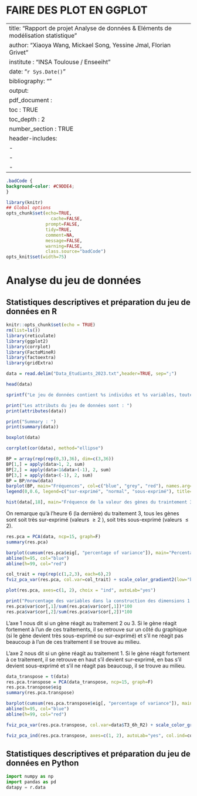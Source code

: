 # FAIRE DES PLOT EN GGPLOT

---
title: "Rapport de projet Analyse de données & Eléments de modélisation statistique"
author: "Xiaoya Wang, Mickael Song, Yessine Jmal, Florian Grivet"
institute : "INSA Toulouse / Enseeiht"
date: "`r Sys.Date()`"
bibliography: ""
output: 
  pdf_document :
    toc : TRUE
    toc_depth : 2
    number_section : TRUE
header-includes:
   - \usepackage{dsfont}
   - \usepackage{color}
   - \newcommand{\1}{\mathds{1}}
---

```css
.badCode {
background-color: #C9DDE4;
}
```

```r
library(knitr)
## Global options
opts_chunk$set(echo=TRUE,
	             cache=FALSE,
               prompt=FALSE,
               tidy=TRUE,
               comment=NA,
               message=FALSE,
               warning=FALSE,
               class.source="badCode")
opts_knit$set(width=75)
```

# Analyse du jeu de données

## Statistiques descriptives et préparation du jeu de données en R

```r
knitr::opts_chunk$set(echo = TRUE)
rm(list=ls())
library(reticulate)
library(ggplot2)
library(corrplot)
library(FactoMineR)
library(factoextra)
library(gridExtra)
```

```r
data = read.delim("Data_Etudiants_2023.txt",header=TRUE, sep=";")
```

```r
head(data)
```

```r
sprintf("Le jeu de données contient %s individus et %s variables, toutes quantitatives", dim(data)[1], dim(data)[2])
```

```r
print("Les attributs du jeu de données sont : ")
print(attributes(data))
```

```r
print("Summary : ")
print(summary(data))
```

```r
boxplot(data)
```

```r
corrplot(cor(data), method="ellipse")
```

```r
BP = array(rep(rep(0,3),36), dim=c(3,36))
BP[1,] = apply(data>1, 2, sum)
BP[2,] = apply(data<1&data>(-1), 2, sum)
BP[3,] = apply(data<(-1), 2, sum)
BP = BP/nrow(data)
barplot(BP, main="Fréquences", col=c("blue", "grey", "red"), names.arg=c(attributes(data)$names))
legend(0,0.6, legend=c("sur-exprimé", "normal", "sous-exprimé"), title="Type de gène", box.col="grey", fill=c("blue", "grey", "red"), cex=0.65)
```

```r
hist(data[,18], main="Fréquence de la valeur des gènes du traintement 3 à l'heure 6")
```

On remarque qu'à l'heure 6 (la dernière) du traitement 3, tous les gènes sont soit très sur-exprimé (valeurs $\geq 2$ ), soit très sous-exprimé (valeurs $\leq 2$).

```r
res.pca = PCA(data, ncp=15, graph=F)
summary(res.pca)
```

```r
barplot(cumsum(res.pca$eig[, "percentage of variance"]), main="Percentage of variance")
abline(h=95, col="blue")
abline(h=99, col="red")
```

```r
col_trait = rep(rep(c(1,2,3), each=6),2)
fviz_pca_var(res.pca, col.var=col_trait) + scale_color_gradient2(low="blue", mid="black", high="red", midpoint=2)
```

```r
plot(res.pca, axes=c(1, 2), choix = "ind", autoLab="yes")
```

```r
print("Pourcentage des variables dans la construction des dimensions 1 et 2 :")
res.pca$var$cor[,1]/sum(res.pca$var$cor[,1])*100
res.pca$var$cor[,2]/sum(res.pca$var$cor[,2])*100
```

L'axe 1 nous dit si un gène réagit au traitement 2 ou 3. Si le gène réagit fortement à l'un de ces traitements, il se retrouve sur un côté du graphique (si le gène devient très sous-exprimé ou sur-exprimé) et s'il ne réagit pas beaucoup à l'un de ces traitement il se trouve au milieu.

L'axe 2 nous dit si un gène réagit au traitement 1. Si le gène réagit fortement à ce traitement, il se retrouve en haut s'il devient sur-exprimé, en bas s'il devient sous-exprimé et s'il ne réagit pas beaucoup, il se trouve au milieu.

```r
data_transpose = t(data)
res.pca.transpose = PCA(data_transpose, ncp=15, graph=F)
res.pca.transpose$eig
summary(res.pca.transpose)
```

```r
barplot(cumsum(res.pca.transpose$eig[, "percentage of variance"]), main="Percentage of variance")
abline(h=95, col="blue")
abline(h=99, col="red")
```

```r
fviz_pca_var(res.pca.transpose, col.var=data$T3_6h_R2) + scale_color_gradient2(low="blue", mid="black", high="red", midpoint=0)
```

```r
fviz_pca_ind(res.pca.transpose, axes=c(1, 2), autoLab="yes", col.ind=col_trait) + scale_color_gradient2(low="blue", mid="black", high="red", midpoint=2)
```

## Statistiques descriptives et préparation du jeu de données en Python

```python
import numpy as np
import pandas as pd
datapy = r.data
```
